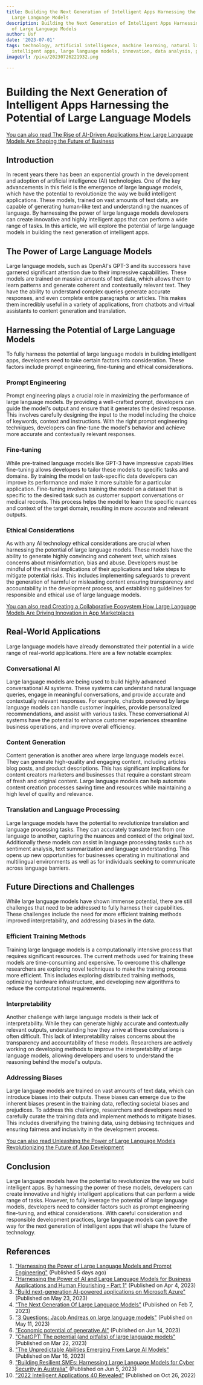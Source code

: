 ```yaml
---
title: Building the Next Generation of Intelligent Apps Harnessing the Potential of
  Large Language Models
description: Building the Next Generation of Intelligent Apps Harnessing the Potential
  of Large Language Models
author: Usf
date: '2023-07-01'
tags: technology, artificial intelligence, machine learning, natural language processing,
  intelligent apps, large language models, innovation, data analysis, predictive analytics
imageUrl: /pixa/20230726221932.png

---
```

# Building the Next Generation of Intelligent Apps Harnessing the Potential of Large  Language Models

[You can also  read The Rise of AI-Driven Applications How Large  Language Models Are Shaping the Future of Business](The%20Rise%20of%20AI-Driven%20Applications%20How%20Large%20Language%20Models%20Are%20Shaping%20the%20Future%20of%20Business)


## Introduction

In recent years there has been  an  exponential growth in the development and adoption of artificial intelligence (AI) technologies. One of the key advancements in this field is  the emergence of large  language models, which have the potential to revolutionize the way  we  build intelligent  applications. These models, trained on  vast amounts of text data, are capable of generating human-like text and understanding the nuances of language. By harnessing the power of large  language models developers  can create innovative and highly intelligent apps that can perform a wide range of tasks. In  this article, we will explore the potential of large language models in building the next generation  of intelligent apps.

## The Power of Large Language Models

Large language models, such  as OpenAI's GPT-3 and its  successors have garnered significant attention due to their impressive capabilities. These models are trained on  massive amounts of text data, which allows them to learn patterns and generate coherent and contextually relevant text. They have the ability  to understand complex queries generate accurate responses, and even complete  entire paragraphs or articles.  This makes them  incredibly useful in a variety of applications, from chatbots  and virtual  assistants to content generation and translation.

## Harnessing the Potential of Large  Language Models

To fully harness the potential of large language models in building intelligent  apps, developers need to take certain factors into consideration. These factors include prompt engineering,  fine-tuning and ethical considerations.

### Prompt Engineering

Prompt engineering  plays a crucial role in maximizing the performance of large  language models. By providing a well-crafted  prompt, developers can guide the model's output and ensure that it generates the desired response.  This involves carefully designing the input  to the model including the choice  of keywords, context and instructions. With the right prompt engineering techniques, developers can fine-tune the model's behavior and achieve more accurate and contextually relevant responses.

### Fine-tuning

While  pre-trained language models like GPT-3 have impressive capabilities fine-tuning allows developers to tailor these models to specific tasks and domains. By training the model on task-specific data developers can improve its performance and make it more suitable  for a particular application. Fine-tuning involves training the model on a dataset that is specific to the desired task such as customer support conversations or medical records.  This process helps the model to learn the specific nuances and context of the target domain, resulting in more accurate  and relevant outputs.

### Ethical Considerations

As with any AI technology ethical considerations are crucial when harnessing the potential of large language models. These models have the ability to generate highly convincing and coherent text, which raises concerns  about misinformation, bias and abuse. Developers must be mindful of the ethical implications  of their applications  and take steps to mitigate potential risks. This  includes implementing safeguards to prevent  the generation of harmful or misleading content ensuring transparency and accountability in  the development  process, and establishing guidelines for responsible and ethical use of large language  models.

[You can  also read Creating a  Collaborative Ecosystem How Large Language  Models Are Driving  Innovation in App Marketplaces](Creating%20a%20Collaborative%20Ecosystem%20How%20Large%20Language%20Models%20Are%20Driving%20Innovation%20in%20App%20Marketplaces)


## Real-World Applications

Large language models have already demonstrated their potential in a wide range of real-world  applications. Here are a few notable examples:

### Conversational AI

Large language  models are being used  to build highly advanced conversational AI systems. These systems can understand natural language queries, engage in meaningful  conversations,  and provide  accurate and contextually relevant responses. For example, chatbots powered by large language models can handle  customer inquiries, provide personalized recommendations, and  assist with various tasks. These conversational AI systems have the potential to enhance customer experiences  streamline business operations, and improve overall efficiency.

### Content Generation

Content generation is another area where large language models excel. They can generate high-quality and engaging content, including articles blog posts, and product descriptions. This has significant implications for content creators marketers and businesses that require a constant stream of  fresh and original  content. Large language models can help automate content creation processes  saving time and resources while maintaining a high level of quality and relevance.

### Translation  and Language Processing

Large language models have the potential  to revolutionize  translation and language processing tasks. They  can accurately translate  text from  one language to another, capturing the  nuances and context of the original text. Additionally these models can assist in language processing tasks such as sentiment analysis, text summarization and language understanding. This  opens up new opportunities for businesses operating in multinational and multilingual environments as well as for  individuals seeking to communicate across language  barriers.

## Future Directions  and Challenges

While large language models  have shown immense potential, there are still challenges that need to be addressed  to fully harness their  capabilities.  These  challenges include the need  for more efficient training methods improved interpretability, and addressing  biases  in the data.

### Efficient Training Methods

Training large language models is a computationally  intensive process that requires significant resources. The current methods used  for training these  models  are time-consuming and expensive. To overcome this challenge researchers are  exploring novel techniques to make  the  training process  more efficient. This includes exploring distributed  training  methods, optimizing  hardware  infrastructure, and developing new algorithms to reduce the computational requirements.

### Interpretability

Another challenge with  large language models is their lack of interpretability. While they can generate highly accurate and contextually relevant outputs, understanding how they arrive at these conclusions is often difficult.  This lack  of interpretability raises  concerns about the transparency and accountability of these  models.  Researchers are actively working on developing methods to improve the  interpretability of large  language models, allowing developers and users to  understand the reasoning behind the model's outputs.

### Addressing Biases

Large language models are trained on vast amounts of text data, which can introduce biases into their outputs. These biases can emerge due to the inherent biases present in the training  data, reflecting societal biases and prejudices. To address  this challenge, researchers and developers need to carefully curate the training data and implement methods to mitigate biases. This includes diversifying the training data, using debiasing techniques and ensuring fairness and inclusivity  in the development process.

[You can also read Unleashing the Power of Large Language Models Revolutionizing the Future of App Development](Unleashing%20the%20Power%20of%20Large%20Language%20Models%20Revolutionizing%20the%20Future%20of%20App%20Development)


##  Conclusion

Large language  models have the potential to revolutionize the way we build intelligent apps. By harnessing  the power of these  models, developers  can create innovative and highly intelligent applications that can perform a wide range of  tasks. However, to fully leverage the potential of large language models, developers need  to consider factors such as prompt engineering fine-tuning, and  ethical considerations. With careful consideration and responsible  development practices, large language models can pave the way for  the next generation of intelligent apps that will  shape the future of technology.

## References

1. ["Harnessing the Power of Large Language Models and Prompt Engineering"](https://www.linkedin.com/pulse/harnessing-power-large-language-models-prompt-atstoricom-vipul-gupta) (Published 5 days ago)
2. ["Harnessing the Power of AI and Large Language Models for Business Applications and Human Flourishing -  Part  1"](https://www.linkedin.com/pulse/harnessing-power-ai-large-language-models-business-mcgrath-d-b-a-) (Published on Apr 4,  2023)
3. ["Build next-generation AI-powered applications on Microsoft Azure"](https://azure.microsoft.com/en-us/blog/build-next-generation-ai-powered-applications-on-microsoft-azure/) (Published on May 23, 2023)
4. ["The Next Generation Of Large Language Models"](https://www.forbes.com/sites/robtoews/2023/02/07/the-next-generation-of-large-language-models/?sh=24af047718db)  (Published on Feb 7,  2023)
5. ["3 Questions: Jacob Andreas on large language models"](https://news.mit.edu/2023/3-questions-jacob-andreas-large-language-models-0511) (Published on May 11, 2023)
6. ["Economic  potential of generative AI"](https://www.mckinsey.com/capabilities/mckinsey-digital/our-insights/the-economic-potential-of-generative-ai-the-next-productivity-frontier) (Published on Jun 14, 2023)
7. ["ChatGPT: The potential  (and pitfalls) of large language  models"](https://www.credit-suisse.com/articles/news-and-expertise/2023/03/en/chatgpt-the-potential-of-large-language-models.html) (Published on Mar 22, 2023)
8. ["The Unpredictable Abilities Emerging From  Large AI Models"](https://www.quantamagazine.org/the-unpredictable-abilities-emerging-from-large-ai-models-20230316/) (Published on Mar 16, 2023)
9. ["Building Resilient SMEs: Harnessing Large Language Models for Cyber Security in  Australia"](https://arxiv.org/abs/2306.02612) (Published on Jun 5, 2023)
10. ["2022 Intelligent Applications 40 Revealed"](https://www.madrona.com/ia40-2022/) (Published  on Oct 26, 2022)